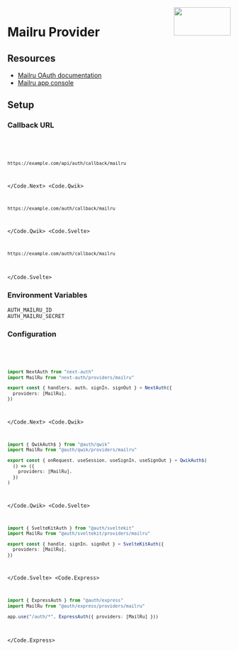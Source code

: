 
<img align="right" src="/img/providers/mailru.svg" height="64" width="128" />

# Mailru Provider

## Resources

- [Mailru OAuth documentation](https://o2.mail.ru/docs)
- [Mailru app console](https://o2.mail.ru/app/)

## Setup

### Callback URL

<Code>
  <Code.Next>

```bash
https://example.com/api/auth/callback/mailru
```

  </Code.Next>
  <Code.Qwik>

```bash
https://example.com/auth/callback/mailru
```

  </Code.Qwik>
  <Code.Svelte>

```bash
https://example.com/auth/callback/mailru
```

  </Code.Svelte>
</Code>

### Environment Variables

```
AUTH_MAILRU_ID
AUTH_MAILRU_SECRET
```

### Configuration

<Code>
  <Code.Next>

```ts filename="/auth.ts"
import NextAuth from "next-auth"
import MailRu from "next-auth/providers/mailru"

export const { handlers, auth, signIn, signOut } = NextAuth({
  providers: [MailRu],
})
```

  </Code.Next>
  <Code.Qwik>
  
```ts filename="/src/routes/plugin@auth.ts"
import { QwikAuth$ } from "@auth/qwik"
import MailRu from "@auth/qwik/providers/mailru"

export const { onRequest, useSession, useSignIn, useSignOut } = QwikAuth$(
  () => ({
    providers: [MailRu],
  })
)
```

  </Code.Qwik>
  <Code.Svelte>

```ts filename="/src/auth.ts"
import { SvelteKitAuth } from "@auth/sveltekit"
import MailRu from "@auth/sveltekit/providers/mailru"

export const { handle, signIn, signOut } = SvelteKitAuth({
  providers: [MailRu],
})
```

  </Code.Svelte>
  <Code.Express>

```ts filename="/src/app.ts"
import { ExpressAuth } from "@auth/express"
import MailRu from "@auth/express/providers/mailru"

app.use("/auth/*", ExpressAuth({ providers: [MailRu] }))
```

  </Code.Express>
</Code>
